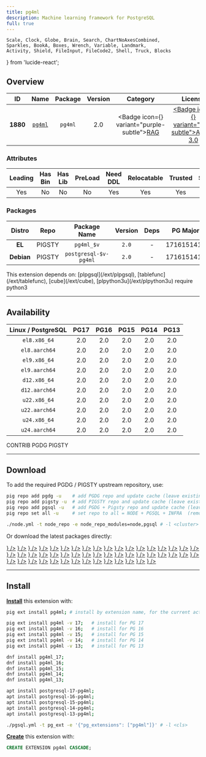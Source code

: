 ```yaml
---
title: pg4ml
description: Machine learning framework for PostgreSQL
full: true
---
```


    Scale, Clock, Globe, Brain, Search, ChartNoAxesCombined,
    Sparkles, BookA, Boxes, Wrench, Variable, Landmark,
    Activity, Shield, FileInput, FileCode2, Shell, Truck, Blocks
} from 'lucide-react';

## Overview

| <TooltipIconButton tooltip="Extension unique identifier" side="top">ID</TooltipIconButton> | <TooltipIconButton tooltip="Extension name" side="top">Name</TooltipIconButton> | <TooltipIconButton tooltip="Package name for installation" side="top">Package</TooltipIconButton> | <TooltipIconButton tooltip="Latest available extension version" side="top">Version</TooltipIconButton> | <TooltipIconButton tooltip="Extension category" side="top">Category</TooltipIconButton> | <TooltipIconButton tooltip="Open source license" side="top">License</TooltipIconButton> | <TooltipIconButton tooltip="Programming language" side="top">Lang</TooltipIconButton> |
|:--------:|:--------:|:----------:|:--------------:|:---------------------------------------:|:------------------------------------------------------:|:----:|
| **1880** | [`pg4ml`](https://gitee.com/guotiecheng/plpgsql_pg4ml) | `pg4ml` | 2.0 | <Badge icon={<Brain />} variant="purple-subtle"><a href="/ext/rag" className="no-underline">RAG</a></Badge> | <a href="/ext/list/license#agpl-30" className="no-underline"><Badge icon={<Scale />} variant="red-subtle">AGPL-3.0</Badge></a> | <a href="/ext/list/lang#c"><Badge icon={<FileCode2 />} variant="blue-subtle">C</Badge></a> |

### Attributes

| <TooltipIconButton tooltip="The Primary Leading extension in the Package" side="top">Leading</TooltipIconButton> | <TooltipIconButton tooltip="Contains binary utils" side="top">Has Bin</TooltipIconButton> | <TooltipIconButton tooltip="Contains .so shared library files" side="top">Has Lib</TooltipIconButton> | <TooltipIconButton tooltip="Requires preloading via shared_preload_libraries" side="top">PreLoad</TooltipIconButton> | <TooltipIconButton tooltip="Requires CREATE EXTENSION DDL command" side="top">Need DDL</TooltipIconButton> | <TooltipIconButton tooltip="Can be installed in any schema" side="top">Relocatable</TooltipIconButton> | <TooltipIconButton tooltip="Can be created by non-superuser" side="top">Trusted</TooltipIconButton> | <TooltipIconButton tooltip="Schemas used by this extension" side="top">Schemas</TooltipIconButton> |
|:-------:|:-------:|:-------:|:-------:|:--------:|:-----------:|:-------:|:-------:|
| Yes | No | No | No | Yes | Yes | Yes | - |

### Packages

| <TooltipIconButton tooltip="Linux distribution family, EL or Debian" side="top">Distro</TooltipIconButton> | <TooltipIconButton tooltip="Package repository" side="top">Repo</TooltipIconButton> | <TooltipIconButton tooltip="The RPM/DEB Package Name Pattern (replace $v with real pg major)" side="top">Package Name</TooltipIconButton> | <TooltipIconButton tooltip="Latest package version" side="top">Version</TooltipIconButton> | <TooltipIconButton tooltip="RPM/DEB Package dependencies" side="top">Deps</TooltipIconButton> | <TooltipIconButton tooltip="Available in these PostgreSQL Major Versions" side="top">PG Major</TooltipIconButton> |
|:----------:|:--------:|:------------------------:|:-----------:|:------------:|:------------------:|
|   **EL**   | <Badge variant="amber-subtle"><span className="font-bold">PIGSTY</span></Badge> | `pg4ml_$v` | `2.0` | - | <Badge variant="green-subtle">17</Badge><Badge variant="green-subtle">16</Badge><Badge variant="green-subtle">15</Badge><Badge variant="green-subtle">14</Badge><Badge variant="green-subtle">13</Badge> |
| **Debian** | <Badge variant="amber-subtle"><span className="font-bold">PIGSTY</span></Badge> | `postgresql-$v-pg4ml` | `2.0` | - | <Badge variant="green-subtle">17</Badge><Badge variant="green-subtle">16</Badge><Badge variant="green-subtle">15</Badge><Badge variant="green-subtle">14</Badge><Badge variant="green-subtle">13</Badge> |


<Callout title="Dependencies" type="warn">
    This extension depends on: [plpgsql](/ext/plpgsql), [tablefunc](/ext/tablefunc), [cube](/ext/cube), [plpython3u](/ext/plpython3u)
</Callout>

<Callout title="Comments" type="info">
    require python3
</Callout>


------

## Availability

| <TooltipIconButton tooltip="Linux Distro Arch / PostgreSQL Major Version" side="top">Linux / PostgreSQL </TooltipIconButton> | **PG17** | **PG16** | **PG15** | **PG14** | **PG13** |
|:-----:|:-----:|:-----:|:-----:|:-----:|:-----:|
| `el8.x86_64` | <Badge variant="amber-subtle">2.0</Badge> | <Badge variant="amber-subtle">2.0</Badge> | <Badge variant="amber-subtle">2.0</Badge> | <Badge variant="amber-subtle">2.0</Badge> | <Badge variant="amber-subtle">2.0</Badge> |
| `el8.aarch64` | <Badge variant="amber-subtle">2.0</Badge> | <Badge variant="amber-subtle">2.0</Badge> | <Badge variant="amber-subtle">2.0</Badge> | <Badge variant="amber-subtle">2.0</Badge> | <Badge variant="amber-subtle">2.0</Badge> |
| `el9.x86_64` | <Badge variant="amber-subtle">2.0</Badge> | <Badge variant="amber-subtle">2.0</Badge> | <Badge variant="amber-subtle">2.0</Badge> | <Badge variant="amber-subtle">2.0</Badge> | <Badge variant="amber-subtle">2.0</Badge> |
| `el9.aarch64` | <Badge variant="amber-subtle">2.0</Badge> | <Badge variant="amber-subtle">2.0</Badge> | <Badge variant="amber-subtle">2.0</Badge> | <Badge variant="amber-subtle">2.0</Badge> | <Badge variant="amber-subtle">2.0</Badge> |
| `d12.x86_64` | <Badge variant="amber-subtle">2.0</Badge> | <Badge variant="amber-subtle">2.0</Badge> | <Badge variant="amber-subtle">2.0</Badge> | <Badge variant="amber-subtle">2.0</Badge> | <Badge variant="amber-subtle">2.0</Badge> |
| `d12.aarch64` | <Badge variant="amber-subtle">2.0</Badge> | <Badge variant="amber-subtle">2.0</Badge> | <Badge variant="amber-subtle">2.0</Badge> | <Badge variant="amber-subtle">2.0</Badge> | <Badge variant="amber-subtle">2.0</Badge> |
| `u22.x86_64` | <Badge variant="amber-subtle">2.0</Badge> | <Badge variant="amber-subtle">2.0</Badge> | <Badge variant="amber-subtle">2.0</Badge> | <Badge variant="amber-subtle">2.0</Badge> | <Badge variant="amber-subtle">2.0</Badge> |
| `u22.aarch64` | <Badge variant="amber-subtle">2.0</Badge> | <Badge variant="amber-subtle">2.0</Badge> | <Badge variant="amber-subtle">2.0</Badge> | <Badge variant="amber-subtle">2.0</Badge> | <Badge variant="amber-subtle">2.0</Badge> |
| `u24.x86_64` | <Badge variant="amber-subtle">2.0</Badge> | <Badge variant="amber-subtle">2.0</Badge> | <Badge variant="amber-subtle">2.0</Badge> | <Badge variant="amber-subtle">2.0</Badge> | <Badge variant="amber-subtle">2.0</Badge> |
| `u24.aarch64` | <Badge variant="amber-subtle">2.0</Badge> | <Badge variant="amber-subtle">2.0</Badge> | <Badge variant="amber-subtle">2.0</Badge> | <Badge variant="amber-subtle">2.0</Badge> | <Badge variant="amber-subtle">2.0</Badge> |

<Badge variant="green-subtle"><span className="font-black">CONTRIB</span></Badge> <Badge variant="blue-subtle"><span className="font-black">PGDG</span></Badge> <Badge variant="amber-subtle"><span className="font-black">PIGSTY</span></Badge>

------

## Download

To add the required PGDG / PIGSTY upstream repository, use:

```bash tab="pig"
pig repo add pgdg -u    # add PGDG repo and update cache (leave existing repos)
pig repo add pigsty -u  # add PIGSTY repo and update cache (leave existing repos)
pig repo add pgsql -u   # add PGDG + Pigsty repo and update cache (leave existing repos)
pig repo set all -u     # set repo to all = NODE + PGSQL + INFRA  (remove existing repos)
```
```bash tab="pigsty"
./node.yml -t node_repo -e node_repo_modules=node,pgsql # -l <cluster>
```

Or download the latest packages directly:

<Files>
    <Folder name="el8.x86_64">
        <a href="https://repo.pigsty.io/yum/pgsql/el8.x86_64/pg4ml_17-2.0-1PIGSTY.el8.x86_64.rpm"><File name="pg4ml_17-2.0-1PIGSTY.el8.x86_64.rpm" icon={<Package className="text-emerald-500" />} /></a>
        <a href="https://repo.pigsty.io/yum/pgsql/el8.x86_64/pg4ml_16-2.0-1PIGSTY.el8.x86_64.rpm"><File name="pg4ml_16-2.0-1PIGSTY.el8.x86_64.rpm" icon={<Package className="text-emerald-500" />} /></a>
        <a href="https://repo.pigsty.io/yum/pgsql/el8.x86_64/pg4ml_15-2.0-1PIGSTY.el8.x86_64.rpm"><File name="pg4ml_15-2.0-1PIGSTY.el8.x86_64.rpm" icon={<Package className="text-emerald-500" />} /></a>
        <a href="https://repo.pigsty.io/yum/pgsql/el8.x86_64/pg4ml_14-2.0-1PIGSTY.el8.x86_64.rpm"><File name="pg4ml_14-2.0-1PIGSTY.el8.x86_64.rpm" icon={<Package className="text-emerald-500" />} /></a>
        <a href="https://repo.pigsty.io/yum/pgsql/el8.x86_64/pg4ml_13-2.0-1PIGSTY.el8.x86_64.rpm"><File name="pg4ml_13-2.0-1PIGSTY.el8.x86_64.rpm" icon={<Package className="text-emerald-500" />} /></a>
    </Folder>
    <Folder name="el8.aarch64">
        <a href="https://repo.pigsty.io/yum/pgsql/el8.aarch64/pg4ml_17-2.0-1PIGSTY.el8.aarch64.rpm"><File name="pg4ml_17-2.0-1PIGSTY.el8.aarch64.rpm" icon={<Package className="text-orange-500" />} /></a>
        <a href="https://repo.pigsty.io/yum/pgsql/el8.aarch64/pg4ml_16-2.0-1PIGSTY.el8.aarch64.rpm"><File name="pg4ml_16-2.0-1PIGSTY.el8.aarch64.rpm" icon={<Package className="text-orange-500" />} /></a>
        <a href="https://repo.pigsty.io/yum/pgsql/el8.aarch64/pg4ml_15-2.0-1PIGSTY.el8.aarch64.rpm"><File name="pg4ml_15-2.0-1PIGSTY.el8.aarch64.rpm" icon={<Package className="text-orange-500" />} /></a>
        <a href="https://repo.pigsty.io/yum/pgsql/el8.aarch64/pg4ml_14-2.0-1PIGSTY.el8.aarch64.rpm"><File name="pg4ml_14-2.0-1PIGSTY.el8.aarch64.rpm" icon={<Package className="text-orange-500" />} /></a>
        <a href="https://repo.pigsty.io/yum/pgsql/el8.aarch64/pg4ml_13-2.0-1PIGSTY.el8.aarch64.rpm"><File name="pg4ml_13-2.0-1PIGSTY.el8.aarch64.rpm" icon={<Package className="text-orange-500" />} /></a>
    </Folder>
    <Folder name="el9.x86_64">
        <a href="https://repo.pigsty.io/yum/pgsql/el9.x86_64/pg4ml_17-2.0-1PIGSTY.el9.x86_64.rpm"><File name="pg4ml_17-2.0-1PIGSTY.el9.x86_64.rpm" icon={<Package className="text-emerald-500" />} /></a>
        <a href="https://repo.pigsty.io/yum/pgsql/el9.x86_64/pg4ml_16-2.0-1PIGSTY.el9.x86_64.rpm"><File name="pg4ml_16-2.0-1PIGSTY.el9.x86_64.rpm" icon={<Package className="text-emerald-500" />} /></a>
        <a href="https://repo.pigsty.io/yum/pgsql/el9.x86_64/pg4ml_15-2.0-1PIGSTY.el9.x86_64.rpm"><File name="pg4ml_15-2.0-1PIGSTY.el9.x86_64.rpm" icon={<Package className="text-emerald-500" />} /></a>
        <a href="https://repo.pigsty.io/yum/pgsql/el9.x86_64/pg4ml_14-2.0-1PIGSTY.el9.x86_64.rpm"><File name="pg4ml_14-2.0-1PIGSTY.el9.x86_64.rpm" icon={<Package className="text-emerald-500" />} /></a>
        <a href="https://repo.pigsty.io/yum/pgsql/el9.x86_64/pg4ml_13-2.0-1PIGSTY.el9.x86_64.rpm"><File name="pg4ml_13-2.0-1PIGSTY.el9.x86_64.rpm" icon={<Package className="text-emerald-500" />} /></a>
    </Folder>
    <Folder name="el9.aarch64">
        <a href="https://repo.pigsty.io/yum/pgsql/el9.aarch64/pg4ml_17-2.0-1PIGSTY.el9.aarch64.rpm"><File name="pg4ml_17-2.0-1PIGSTY.el9.aarch64.rpm" icon={<Package className="text-orange-500" />} /></a>
        <a href="https://repo.pigsty.io/yum/pgsql/el9.aarch64/pg4ml_16-2.0-1PIGSTY.el9.aarch64.rpm"><File name="pg4ml_16-2.0-1PIGSTY.el9.aarch64.rpm" icon={<Package className="text-orange-500" />} /></a>
        <a href="https://repo.pigsty.io/yum/pgsql/el9.aarch64/pg4ml_15-2.0-1PIGSTY.el9.aarch64.rpm"><File name="pg4ml_15-2.0-1PIGSTY.el9.aarch64.rpm" icon={<Package className="text-orange-500" />} /></a>
        <a href="https://repo.pigsty.io/yum/pgsql/el9.aarch64/pg4ml_14-2.0-1PIGSTY.el9.aarch64.rpm"><File name="pg4ml_14-2.0-1PIGSTY.el9.aarch64.rpm" icon={<Package className="text-orange-500" />} /></a>
        <a href="https://repo.pigsty.io/yum/pgsql/el9.aarch64/pg4ml_13-2.0-1PIGSTY.el9.aarch64.rpm"><File name="pg4ml_13-2.0-1PIGSTY.el9.aarch64.rpm" icon={<Package className="text-orange-500" />} /></a>
    </Folder>
    <Folder name="d12.x86_64">
        <a href="https://repo.pigsty.io/apt/pgsql/bookworm/pool/main/p/pg4ml/postgresql-17-pg4ml_2.0-1PIGSTY~bookworm_amd64.deb"><File name="postgresql-17-pg4ml_2.0-1PIGSTY~bookworm_amd64.deb" icon={<Box className="text-emerald-500" />} /></a>
        <a href="https://repo.pigsty.io/apt/pgsql/bookworm/pool/main/p/pg4ml/postgresql-16-pg4ml_2.0-1PIGSTY~bookworm_amd64.deb"><File name="postgresql-16-pg4ml_2.0-1PIGSTY~bookworm_amd64.deb" icon={<Box className="text-emerald-500" />} /></a>
        <a href="https://repo.pigsty.io/apt/pgsql/bookworm/pool/main/p/pg4ml/postgresql-15-pg4ml_2.0-1PIGSTY~bookworm_amd64.deb"><File name="postgresql-15-pg4ml_2.0-1PIGSTY~bookworm_amd64.deb" icon={<Box className="text-emerald-500" />} /></a>
        <a href="https://repo.pigsty.io/apt/pgsql/bookworm/pool/main/p/pg4ml/postgresql-14-pg4ml_2.0-1PIGSTY~bookworm_amd64.deb"><File name="postgresql-14-pg4ml_2.0-1PIGSTY~bookworm_amd64.deb" icon={<Box className="text-emerald-500" />} /></a>
        <a href="https://repo.pigsty.io/apt/pgsql/bookworm/pool/main/p/pg4ml/postgresql-13-pg4ml_2.0-1PIGSTY~bookworm_amd64.deb"><File name="postgresql-13-pg4ml_2.0-1PIGSTY~bookworm_amd64.deb" icon={<Box className="text-emerald-500" />} /></a>
    </Folder>
    <Folder name="d12.aarch64">
        <a href="https://repo.pigsty.io/apt/pgsql/bookworm/pool/main/p/pg4ml/postgresql-17-pg4ml_2.0-1PIGSTY~bookworm_arm64.deb"><File name="postgresql-17-pg4ml_2.0-1PIGSTY~bookworm_arm64.deb" icon={<Box className="text-orange-500" />} /></a>
        <a href="https://repo.pigsty.io/apt/pgsql/bookworm/pool/main/p/pg4ml/postgresql-16-pg4ml_2.0-1PIGSTY~bookworm_arm64.deb"><File name="postgresql-16-pg4ml_2.0-1PIGSTY~bookworm_arm64.deb" icon={<Box className="text-orange-500" />} /></a>
        <a href="https://repo.pigsty.io/apt/pgsql/bookworm/pool/main/p/pg4ml/postgresql-15-pg4ml_2.0-1PIGSTY~bookworm_arm64.deb"><File name="postgresql-15-pg4ml_2.0-1PIGSTY~bookworm_arm64.deb" icon={<Box className="text-orange-500" />} /></a>
        <a href="https://repo.pigsty.io/apt/pgsql/bookworm/pool/main/p/pg4ml/postgresql-14-pg4ml_2.0-1PIGSTY~bookworm_arm64.deb"><File name="postgresql-14-pg4ml_2.0-1PIGSTY~bookworm_arm64.deb" icon={<Box className="text-orange-500" />} /></a>
        <a href="https://repo.pigsty.io/apt/pgsql/bookworm/pool/main/p/pg4ml/postgresql-13-pg4ml_2.0-1PIGSTY~bookworm_arm64.deb"><File name="postgresql-13-pg4ml_2.0-1PIGSTY~bookworm_arm64.deb" icon={<Box className="text-orange-500" />} /></a>
    </Folder>
    <Folder name="u22.x86_64">
        <a href="https://repo.pigsty.io/apt/pgsql/jammy/pool/main/p/pg4ml/postgresql-17-pg4ml_2.0-1PIGSTY~jammy_amd64.deb"><File name="postgresql-17-pg4ml_2.0-1PIGSTY~jammy_amd64.deb" icon={<Box className="text-emerald-500" />} /></a>
        <a href="https://repo.pigsty.io/apt/pgsql/jammy/pool/main/p/pg4ml/postgresql-16-pg4ml_2.0-1PIGSTY~jammy_amd64.deb"><File name="postgresql-16-pg4ml_2.0-1PIGSTY~jammy_amd64.deb" icon={<Box className="text-emerald-500" />} /></a>
        <a href="https://repo.pigsty.io/apt/pgsql/jammy/pool/main/p/pg4ml/postgresql-15-pg4ml_2.0-1PIGSTY~jammy_amd64.deb"><File name="postgresql-15-pg4ml_2.0-1PIGSTY~jammy_amd64.deb" icon={<Box className="text-emerald-500" />} /></a>
        <a href="https://repo.pigsty.io/apt/pgsql/jammy/pool/main/p/pg4ml/postgresql-14-pg4ml_2.0-1PIGSTY~jammy_amd64.deb"><File name="postgresql-14-pg4ml_2.0-1PIGSTY~jammy_amd64.deb" icon={<Box className="text-emerald-500" />} /></a>
        <a href="https://repo.pigsty.io/apt/pgsql/jammy/pool/main/p/pg4ml/postgresql-13-pg4ml_2.0-1PIGSTY~jammy_amd64.deb"><File name="postgresql-13-pg4ml_2.0-1PIGSTY~jammy_amd64.deb" icon={<Box className="text-emerald-500" />} /></a>
    </Folder>
    <Folder name="u22.aarch64">
        <a href="https://repo.pigsty.io/apt/pgsql/jammy/pool/main/p/pg4ml/postgresql-17-pg4ml_2.0-1PIGSTY~jammy_arm64.deb"><File name="postgresql-17-pg4ml_2.0-1PIGSTY~jammy_arm64.deb" icon={<Box className="text-orange-500" />} /></a>
        <a href="https://repo.pigsty.io/apt/pgsql/jammy/pool/main/p/pg4ml/postgresql-16-pg4ml_2.0-1PIGSTY~jammy_arm64.deb"><File name="postgresql-16-pg4ml_2.0-1PIGSTY~jammy_arm64.deb" icon={<Box className="text-orange-500" />} /></a>
        <a href="https://repo.pigsty.io/apt/pgsql/jammy/pool/main/p/pg4ml/postgresql-15-pg4ml_2.0-1PIGSTY~jammy_arm64.deb"><File name="postgresql-15-pg4ml_2.0-1PIGSTY~jammy_arm64.deb" icon={<Box className="text-orange-500" />} /></a>
        <a href="https://repo.pigsty.io/apt/pgsql/jammy/pool/main/p/pg4ml/postgresql-14-pg4ml_2.0-1PIGSTY~jammy_arm64.deb"><File name="postgresql-14-pg4ml_2.0-1PIGSTY~jammy_arm64.deb" icon={<Box className="text-orange-500" />} /></a>
        <a href="https://repo.pigsty.io/apt/pgsql/jammy/pool/main/p/pg4ml/postgresql-13-pg4ml_2.0-1PIGSTY~jammy_arm64.deb"><File name="postgresql-13-pg4ml_2.0-1PIGSTY~jammy_arm64.deb" icon={<Box className="text-orange-500" />} /></a>
    </Folder>
    <Folder name="u24.x86_64">
        <a href="https://repo.pigsty.io/apt/pgsql/noble/pool/main/p/pg4ml/postgresql-17-pg4ml_2.0-1PIGSTY~noble_amd64.deb"><File name="postgresql-17-pg4ml_2.0-1PIGSTY~noble_amd64.deb" icon={<Box className="text-emerald-500" />} /></a>
        <a href="https://repo.pigsty.io/apt/pgsql/noble/pool/main/p/pg4ml/postgresql-16-pg4ml_2.0-1PIGSTY~noble_amd64.deb"><File name="postgresql-16-pg4ml_2.0-1PIGSTY~noble_amd64.deb" icon={<Box className="text-emerald-500" />} /></a>
        <a href="https://repo.pigsty.io/apt/pgsql/noble/pool/main/p/pg4ml/postgresql-15-pg4ml_2.0-1PIGSTY~noble_amd64.deb"><File name="postgresql-15-pg4ml_2.0-1PIGSTY~noble_amd64.deb" icon={<Box className="text-emerald-500" />} /></a>
        <a href="https://repo.pigsty.io/apt/pgsql/noble/pool/main/p/pg4ml/postgresql-14-pg4ml_2.0-1PIGSTY~noble_amd64.deb"><File name="postgresql-14-pg4ml_2.0-1PIGSTY~noble_amd64.deb" icon={<Box className="text-emerald-500" />} /></a>
        <a href="https://repo.pigsty.io/apt/pgsql/noble/pool/main/p/pg4ml/postgresql-13-pg4ml_2.0-1PIGSTY~noble_amd64.deb"><File name="postgresql-13-pg4ml_2.0-1PIGSTY~noble_amd64.deb" icon={<Box className="text-emerald-500" />} /></a>
    </Folder>
    <Folder name="u24.aarch64">
        <a href="https://repo.pigsty.io/apt/pgsql/noble/pool/main/p/pg4ml/postgresql-17-pg4ml_2.0-1PIGSTY~noble_arm64.deb"><File name="postgresql-17-pg4ml_2.0-1PIGSTY~noble_arm64.deb" icon={<Box className="text-orange-500" />} /></a>
        <a href="https://repo.pigsty.io/apt/pgsql/noble/pool/main/p/pg4ml/postgresql-16-pg4ml_2.0-1PIGSTY~noble_arm64.deb"><File name="postgresql-16-pg4ml_2.0-1PIGSTY~noble_arm64.deb" icon={<Box className="text-orange-500" />} /></a>
        <a href="https://repo.pigsty.io/apt/pgsql/noble/pool/main/p/pg4ml/postgresql-15-pg4ml_2.0-1PIGSTY~noble_arm64.deb"><File name="postgresql-15-pg4ml_2.0-1PIGSTY~noble_arm64.deb" icon={<Box className="text-orange-500" />} /></a>
        <a href="https://repo.pigsty.io/apt/pgsql/noble/pool/main/p/pg4ml/postgresql-14-pg4ml_2.0-1PIGSTY~noble_arm64.deb"><File name="postgresql-14-pg4ml_2.0-1PIGSTY~noble_arm64.deb" icon={<Box className="text-orange-500" />} /></a>
        <a href="https://repo.pigsty.io/apt/pgsql/noble/pool/main/p/pg4ml/postgresql-13-pg4ml_2.0-1PIGSTY~noble_arm64.deb"><File name="postgresql-13-pg4ml_2.0-1PIGSTY~noble_arm64.deb" icon={<Box className="text-orange-500" />} /></a>
    </Folder>
</Files>

------

## Install

[**Install**](/docs/pgsql/extension/install) this extension with:

```bash tab="pig"
pig ext install pg4ml; # install by extension name, for the current active PG version

pig ext install pg4ml -v 17;   # install for PG 17
pig ext install pg4ml -v 16;   # install for PG 16
pig ext install pg4ml -v 15;   # install for PG 15
pig ext install pg4ml -v 14;   # install for PG 14
pig ext install pg4ml -v 13;   # install for PG 13
```
```bash tab="yum" 
dnf install pg4ml_17;
dnf install pg4ml_16;
dnf install pg4ml_15;
dnf install pg4ml_14;
dnf install pg4ml_13;
```
```bash tab="apt" 
apt install postgresql-17-pg4ml;
apt install postgresql-16-pg4ml;
apt install postgresql-15-pg4ml;
apt install postgresql-14-pg4ml;
apt install postgresql-13-pg4ml;
```
```bash tab="ansible"
./pgsql.yml -t pg_ext -e '{"pg_extensions": ["pg4ml"]}' # -l <cls>
```

[**Create**](/docs/pgsql/extension/create) this extension with:

```sql
CREATE EXTENSION pg4ml CASCADE;
```


